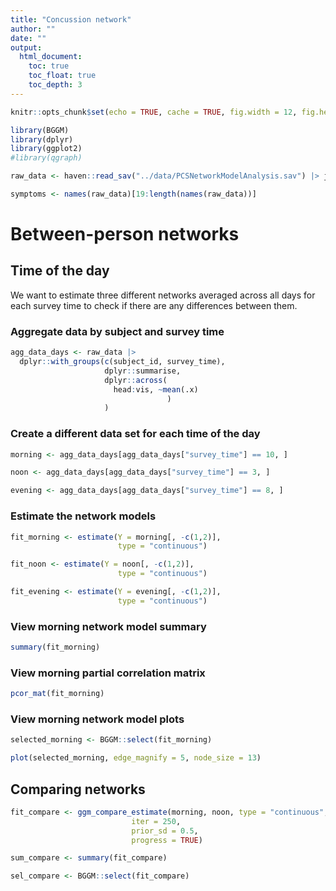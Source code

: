 ```yaml
---
title: "Concussion network"
author: ""
date: ""
output:
  html_document:
    toc: true
    toc_float: true
    toc_depth: 3
---
```



```r
knitr::opts_chunk$set(echo = TRUE, cache = TRUE, fig.width = 12, fig.height = 12)

library(BGGM)
library(dplyr)
library(ggplot2)
#library(qgraph)
```


```r
raw_data <- haven::read_sav("../data/PCSNetworkModelAnalysis.sav") |> janitor::clean_names()

symptoms <- names(raw_data)[19:length(names(raw_data))]
```

# Between-person networks

## Time of the day

We want to estimate three different networks averaged across all days for each survey time to check if there are any differences between them.

### Aggregate data by subject and survey time

```r
agg_data_days <- raw_data |> 
  dplyr::with_groups(c(subject_id, survey_time),
                     dplyr::summarise,
                     dplyr::across(
                       head:vis, ~mean(.x)
                                   )
                     )
```

### Create a different data set for each time of the day

```r
morning <- agg_data_days[agg_data_days["survey_time"] == 10, ]

noon <- agg_data_days[agg_data_days["survey_time"] == 3, ]

evening <- agg_data_days[agg_data_days["survey_time"] == 8, ]
```

### Estimate the network models

```r
fit_morning <- estimate(Y = morning[, -c(1,2)],
                        type = "continuous") 

fit_noon <- estimate(Y = noon[, -c(1,2)],
                        type = "continuous") 

fit_evening <- estimate(Y = evening[, -c(1,2)],
                        type = "continuous") 
```

### View morning network model summary

```r
summary(fit_morning)
```

### View morning partial correlation matrix

```r
pcor_mat(fit_morning)
```

### View morning network model plots

```r
selected_morning <- BGGM::select(fit_morning)
```

```r
plot(selected_morning, edge_magnify = 5, node_size = 13)
```



## Comparing networks

```r
fit_compare <- ggm_compare_estimate(morning, noon, type = "continuous",
                           iter = 250,
                           prior_sd = 0.5,
                           progress = TRUE)

sum_compare <- summary(fit_compare)

sel_compare <- BGGM::select(fit_compare)
```

